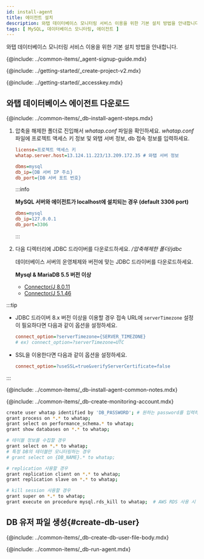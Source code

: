 ```yaml
---
id: install-agent
title: 에이전트 설치
description: 와탭 데이터베이스 모니터링 서비스 이용을 위한 기본 설치 방법을 안내합니다.
tags: [ MySQL, 데이터베이스 모니터링, 에이전트 ]
---
```



<Note product='MySQL' link='../mysql-v1/install-agent' />

와탭 데이터베이스 모니터링 서비스 이용을 위한 기본 설치 방법을 안내합니다.

{@include: ../common-items/_agent-signup-guide.mdx}  

<Youtube ko='RhU3f3d7k1A' en='wQbXDKNdDfA' ja='wQbXDKNdDfA' />

{@include: ../getting-started/_create-project-v2.mdx}

{@include: ../getting-started/_accesskey.mdx} 

## 와탭 데이터베이스 에이전트 다운로드

{@include: ../common-items/_db-install-agent-steps.mdx} 

1. 압축을 해제한 폴더로 진입해서 *whatap.conf* 파일을 확인하세요. *whatap.conf* 파일에 프로젝트 액세스 키 정보 및 와탭 서버 정보, db 접속 정보를 입력하세요.

    ```ini title='whatap.conf'
    license=프로젝트 액세스 키
    whatap.server.host=13.124.11.223/13.209.172.35 # 와탭 서버 정보

    dbms=mysql
    db_ip={DB 서버 IP 주소}
    db_port={DB 서버 포트 번호}
    ```

    :::info

    **MySQL 서버와 에이전트가 localhost에 설치되는 경우 (default 3306 port)**
    
    ```ini title='whatap.conf'
    dbms=mysql
    db_ip=127.0.0.1
    db_port=3306
    ```

    :::

1. 다음 디렉터리에 JDBC 드라이버를 다운로드하세요. */압축해제한 폴더/jdbc*

    데이터베이스 서버의 운영체제와 버전에 맞는 JDBC 드라이버를 다운로드하세요.
    
    **Mysql & MariaDB 5.5 버전 이상**

    * [Connector/J 8.0.11](https://dev.mysql.com/downloads/connector/j/)
    * [Connector/J 5.1.46](https://dev.mysql.com/downloads/connector/j/5.1.html)


:::tip

* JDBC 드라이버 8.x 버전 이상을 이용할 경우 접속 URL에 `serverTimezone` 설정이 필요하다면 다음과 같이 옵션을 설정하세요.

  ```ini title='whatap.conf'
  connect_option=?serverTimezone={SERVER_TIMEZONE}
  # ex) connect_option=?serverTimezone=UTC
  ```

* SSL을 이용한다면 다음과 같이 옵션을 설정하세요.

  ```ini title='whatap.conf'
  connect_option=?useSSL=true&verifyServerCertificate=false
  ```

:::

<!-- 공통 Notes-->
{@include: ../common-items/_db-install-agent-common-notes.mdx}

<!-- 모니터링용 계정 생성-->
{@include: ../common-items/_db-create-monitoring-account.mdx}

<!-- MySQL-->
```bash showLineNumbers
create user whatap identified by 'DB_PASSWORD'; # 원하는 password를 입력하세요.
grant process on *.* to whatap;
grant select on performance_schema.* to whatap;
grant show databases on *.* to whatap;

# 테이블 정보를 수집할 경우
grant select on *.* to whatap;
# 특정 DB의 테이블만 모니터링하는 경우
# grant select on {DB_NAME}.* to whatap;

# replication 사용할 경우
grant replication client on *.* to whatap;
grant replication slave on *.* to whatap;

# kill session 사용할 경우
grant super on *.* to whatap;
grant execute on procedure mysql.rds_kill to whatap;  # AWS RDS 사용 시
```

## DB 유저 파일 생성{#create-db-user}

<DBuserDesc name='default'/>

{@include: ../common-items/_db-create-db-user-file-body.mdx} 


<!--## 에이전트 실행-->
{@include: ../common-items/_db-run-agent.mdx}